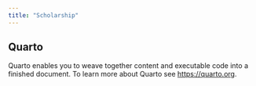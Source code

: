 ```yaml
---
title: "Scholarship"
---
```


## Quarto

Quarto enables you to weave together content and executable code into a finished document. To learn more about Quarto see <https://quarto.org>.
